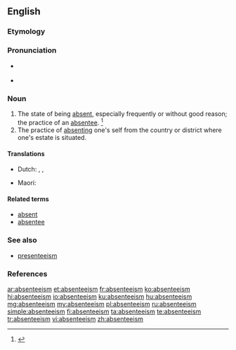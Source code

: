 ==English==
{{wikipedia}}

===Etymology===
{{suffix|absentee|ism|lang=en}}

===Pronunciation===
* {{a|UK}} {{IPA|/æb.sənˈtiːˌɪz.m̩/|lang=en}}
* {{a|US}} {{IPA|/ˌæb.sənˈtiˌɪz.m̩/|lang=en}}

===Noun===
{{en-noun}}

# The state of being [[absent]], especially frequently or without good reason; the practice of an [[absentee]]. {{defdate|First attested in the early 19<sup>th</sup> century.}}<ref name=SOED>{{R:SOED5|page=9}}</ref>
# The practice of [[absenting]] one's self from the country or district where one's estate is situated.

====Translations====
{{trans-top|state of being absent}}
* Dutch: {{t+|nl|absenteïsme|n}}, {{t|nl|(arbeids)verzuim|n}}, {{t|nl|(school)verzuim|n}}
{{trans-mid}}
* Maori: {{t|mi|takētanga}}
{{trans-bottom}}

====Related terms====
* [[absent]]
* [[absentee]]

===See also===
* [[presenteeism]]

===References===
<references/>

[[ar:absenteeism]]
[[et:absenteeism]]
[[fr:absenteeism]]
[[ko:absenteeism]]
[[hi:absenteeism]]
[[io:absenteeism]]
[[ku:absenteeism]]
[[hu:absenteeism]]
[[mg:absenteeism]]
[[my:absenteeism]]
[[pl:absenteeism]]
[[ru:absenteeism]]
[[simple:absenteeism]]
[[fi:absenteeism]]
[[ta:absenteeism]]
[[te:absenteeism]]
[[tr:absenteeism]]
[[vi:absenteeism]]
[[zh:absenteeism]]